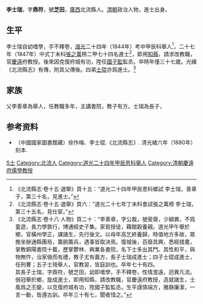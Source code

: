 '''李士瑞'''，字'''鼎符'''，號'''芝田'''，[[廣西|廣西]]北流縣人。[[清朝|清朝]]政治人物，進士出身。

==生平==
李士瑞自幼嗜學，手不釋卷，[[道光|道光]]二十四年（1844年）考中甲辰科舉人<ref>《北流縣志·卷十五·選舉》頁十五：“道光二十四年甲辰恩科鄉試  李士瑞，善章子，第三十名，見進士。”</ref>，二十七年（1847年）中式丁未科[[張之萬|張之萬]]榜二甲七十四名進士<ref>《北流縣志·卷十五·選舉》頁六：“道光二十七年丁未科會試張之萬榜 李士瑞，第三十五名，見仕宦。”</ref>，即用[[知縣|知縣]]，請求改教職，官[[慶遠|慶遠]]府教授。後來因克復府城有功，陞任[[國子監|國子監]]監丞。卒時年僅三十七歲。光緒《北流縣志》有傳，附其父傳後。四弟[[李士琨|士琨]]亦爲進士。<ref>《北流縣志·卷十八·人物》頁二十：“李善章，字公裁，號斐齋，少穎異，不爲童遊，長力學敦行，博通經史子集。家貧授徒，藉館穀養親。道光甲午舉於鄉，官橫州學正，課諸生，先行後文。以母年高乞終養歸，時值地方多故，眾推坐辦通縣團局，籌餉籌兵，遇事皆取決焉。復城後，百廢具興，悉經措畫，掌教銅陽書院十載，歷掌鬱林、興業各書院，名下士多出其門。其性和平，與物無忤，治家儉而有禮，教子尤有義方，長子士瑞成進士；四子士琨成進士，任刑曹；五子士琦舉人，官教習，皆庭訓也。卒年七十有四。<br>其長子士瑞，字鼎符，號芝田，幼即嗜學，手不釋卷，性情澹遠，迥異凡流。弱冠舉於鄉，旋成進士，即用知縣，請改教職，官慶遠府教授，造就諸生，士風爲之丕變，以克復府城有功，陞國子監監丞。生平謹慎端方，雅靜廉潔，一言一動，皆遵古訓。卒年三十有七，聞者惜之。”</ref>

== 家族 ==
父李善章為舉人，任教職多年，主講書院，教子有方。士瑞為長子，

== 参考资料 ==
{{reflist}}

*（中國國家圖書館藏）徐作梅、李士琨.《北流縣志》. 清光緒六年（1880年）刻本.

{{道光二十七年丁未科殿試金榜}}

{{Authority control}}

{{DEFAULTSORT:Li李}}
[[Category:李姓|S士]]
[[Category:北流人|Category:北流人]]
[[Category:道光二十四年甲辰恩科舉人|Category:道光二十四年甲辰恩科舉人]]
[[Category:清朝慶遠府儒學教授|Category:清朝慶遠府儒學教授]]


{{清朝人物小作品}}